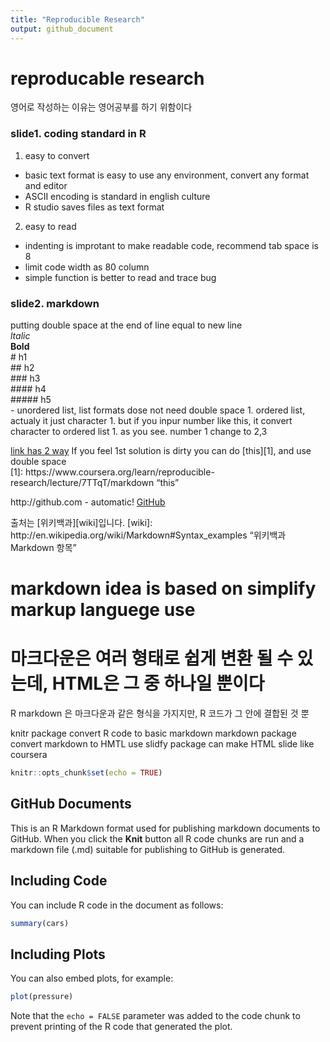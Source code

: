 ```yaml
---
title: "Reproducible Research"
output: github_document
---
```


reproducable research
======================
영어로 작성하는 이유는 영어공부를 하기 위함이다

### slide1. coding standard in R
1. easy to convert
- basic text format is easy to use any environment, convert any format and editor
- ASCII encoding is standard in english culture
- R studio saves files as text format

2. easy to read
- indenting is improtant to make readable code, recommend tab space is 8
- limit code width as 80 column
- simple function is better to read and trace bug


### slide2. markdown

putting double space at the end of line equal to new line  
*ltalic*  
**Bold**  
# h1  
## h2  
### h3  
#### h4  
##### h5  
- unordered list, list formats dose not need double space
1. ordered list, actualy it just character
1. but if you inpur number like this, it convert character to ordered list
1. as you see. number 1 change to 2,3

[link has 2 way](https://www.coursera.org/learn/reproducible-research/lecture/7TTqT/markdown/)
If you feel 1st solution is dirty you can do [this][1], and use double space  
[1]: https://www.coursera.org/learn/reproducible-research/lecture/7TTqT/markdown "this"

http://github.com - automatic!
[GitHub](http://github.com)

출처는 [위키백과][wiki]입니다.
[wiki]: http://en.wikipedia.org/wiki/Markdown#Syntax_examples "위키백과 Markdown 항목"

# markdown idea is based on simplify markup languege use
# 마크다운은 여러 형태로 쉽게 변환 될 수 있는데, HTML은 그 중 하나일 뿐이다
R markdown 은 마크다운과 같은 형식을 가지지만, R 코드가 그 안에 결합된 것 뿐

knitr package convert R code to basic markdown
markdown package convert markdown to HMTL
use slidfy package can make HTML slide like coursera




```r
knitr::opts_chunk$set(echo = TRUE)
```

## GitHub Documents

This is an R Markdown format used for publishing markdown documents to GitHub. When you click the **Knit** button all R code chunks are run and a markdown file (.md) suitable for publishing to GitHub is generated.

## Including Code

You can include R code in the document as follows:

```r
summary(cars)
```

## Including Plots

You can also embed plots, for example:

```r
plot(pressure)
```

Note that the `echo = FALSE` parameter was added to the code chunk to prevent printing of the R code that generated the plot.


